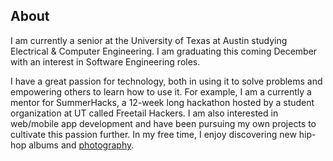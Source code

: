 ## About

I am currently a senior at the University of Texas at Austin studying Electrical & Computer Engineering. I am graduating this coming December with an interest in Software Engineering roles.

I have a great passion for technology, both in using it to solve problems and empowering others to learn how to use it. For example, I am a currently a mentor for SummerHacks, a 12-week long hackathon hosted by a student organization at UT called Freetail Hackers. I am also interested in web/mobile app development and have been pursuing my own projects to cultivate this passion further. In my free time, I enjoy discovering new hip-hop albums and [photography](https://www.instagram.com/moosetagraphy/).